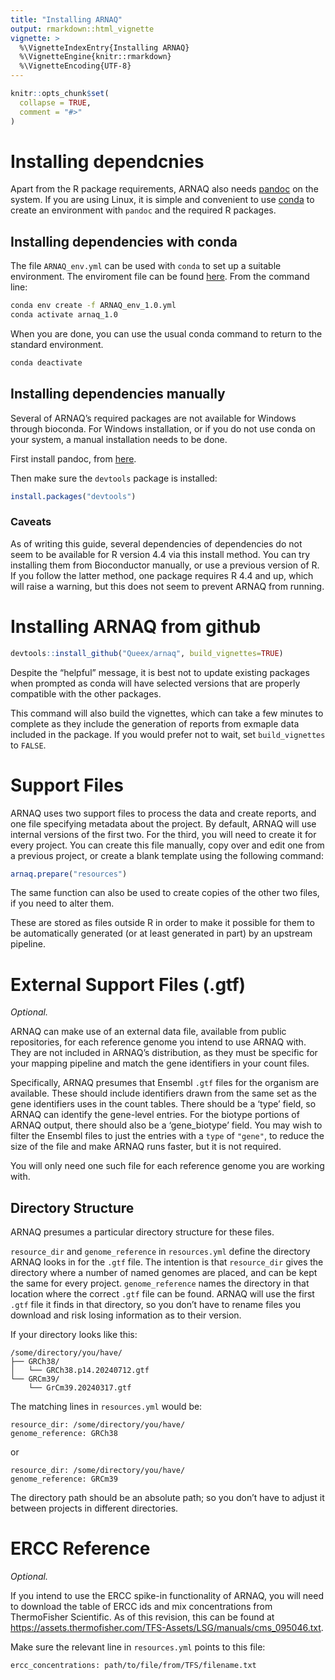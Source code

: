 ```yaml
---
title: "Installing ARNAQ"
output: rmarkdown::html_vignette
vignette: >
  %\VignetteIndexEntry{Installing ARNAQ}
  %\VignetteEngine{knitr::rmarkdown}
  %\VignetteEncoding{UTF-8}
---
```


```r
knitr::opts_chunk$set(
  collapse = TRUE,
  comment = "#>"
)
```

# Installing dependcnies

Apart from the R package requirements, ARNAQ also needs [pandoc](https://pandoc.org)
on the system. If you are using Linux, it is simple and convenient to use
[conda](https://anaconda.org/anaconda/conda) to 
create an environment with `pandoc` and the required R packages.

## Installing dependencies with conda

The file `ARNAQ_env.yml` can be used with `conda` to set up a suitable environment. The enviroment
file can be found [here](https://github.com/Queex/arnaq/blob/main/inst/extdata/ARNAQ_env_1.0.yml).
From the command line:

```bash
conda env create -f ARNAQ_env_1.0.yml
conda activate arnaq_1.0
```

When you are done, you can use the usual conda command to return to the standard environment.

```bash
conda deactivate
```

## Installing dependencies manually

Several of ARNAQ's required packages are not available for Windows through bioconda. For Windows
installation, or if you do not use conda on your system, a manual installation needs to be done.

First install pandoc, from [here](https://pandoc.org/installing.html).

Then make sure the `devtools` package is installed:

```r
install.packages("devtools")
```

### Caveats

As of writing this guide, several dependencies of dependencies do not seem to be available for R 
version 4.4 via
this install method. You can try installing them from Bioconductor manually, or use a previous
version of R. If you follow the latter method, one package requires R 4.4 and up, which will raise
a warning, but this does not seem to prevent ARNAQ from running.

# Installing ARNAQ from github

```r
devtools::install_github("Queex/arnaq", build_vignettes=TRUE)
```

Despite the "helpful" message, it is best not to update existing packages when prompted as conda
will have selected versions that are properly compatible with the other packages.

This command will also build the vignettes, which can take a few minutes to complete as they
include the generation of reports from exmaple data included in the package. If you would prefer
not to wait, set `build_vignettes` to `FALSE`.

# Support Files

ARNAQ uses two support files to process the data and create reports, and one file specifying 
metadata about the project. By default, ARNAQ will use internal versions of the first two. For the
third, you will need to create it for every project. You can create this file manually, copy over 
and edit one from a previous project, or create a blank template using the following
command:

```r
arnaq.prepare("resources")
```

The same function can also be used to create copies of the other two files, if you need to alter
them.

These are stored as files outside R in order to make it possible for them to be automatically
generated (or at least generated in part) by an upstream pipeline.

# External Support Files (.gtf)

*Optional.*

ARNAQ can make use of an external data file, available from public repositories, for each reference
genome you intend to use ARNAQ with. They are not included in ARNAQ's distribution, as they must be
specific for your mapping pipeline and match the gene identifiers in your count files.

Specifically, ARNAQ presumes that Ensembl `.gtf` files for the organism are available. These should
include identifiers drawn from the same set as the gene identifiers uses in the count tables. There
should be a 'type' field, so ARNAQ can identify the gene-level entries. For the biotype portions of
ARNAQ output, there should also be a 'gene_biotype' field. You may wish to filter the Ensembl files
to just the entries with a `type` of `"gene"`, to reduce the size of the file and make ARNAQ runs
faster, but it is not required.

You will only need one such file for each reference genome you are working with.

## Directory Structure

ARNAQ presumes a particular directory structure for these files.

`resource_dir` and `genome_reference` in `resources.yml` define the directory ARNAQ looks in for
the `.gtf` file. The intention is that `resource_dir` gives the directory where a number of named
genomes are placed, and can be kept the same for every project. `genome_reference` names the 
directory in that location where the correct `.gtf` file can be found. ARNAQ will use the first
`.gtf` file it finds in that directory, so you don't have to rename files you download and risk
losing information as to their version.

If your directory looks like this:

```
/some/directory/you/have/
├── GRCh38/
│   └── GRCh38.p14.20240712.gtf
└── GRCm39/
    └── GrCm39.20240317.gtf
```

The matching lines in `resources.yml` would be:

```
resource_dir: /some/directory/you/have/
genome_reference: GRCh38
```

or

```
resource_dir: /some/directory/you/have/
genome_reference: GRCm39
```

The directory path should be an absolute path; so you don't have to adjust it between projects in
different directories.

# ERCC Reference

*Optional.*

If you intend to use the ERCC spike-in functionality of ARNAQ, you will need to download the table
of ERCC ids and mix concentrations from ThermoFisher Scientific. As of this revision, this can be
found at [https://assets.thermofisher.com/TFS-Assets/LSG/manuals/cms_095046.txt](https://assets.thermofisher.com/TFS-Assets/LSG/manuals/cms_095046.txt).

Make sure the relevant line in `resources.yml` points to this file:

```
ercc_concentrations: path/to/file/from/TFS/filename.txt
```